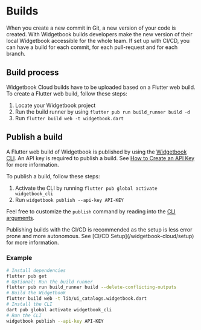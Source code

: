# Builds

When you create a new commit in Git, a new version of your code is created.
With Widgetbook builds developers make the new version of their local Widgetbook accessible for the whole team.
If set up with CI/CD, you can have a build for each commit, for each pull-request and for each branch.

## Build process

Widgetbook Cloud builds have to be uploaded based on a Flutter web build.
To create a Flutter web build, follow these steps:

1. Locate your Widgetbook project
1. Run the build runner by using `flutter pub run build_runner build -d`
1. Run `flutter build web -t widgetbook.dart`

## Publish a build

A Flutter web build of Widgetbook is published by using the [Widgetbook CLI](/widgetbook-cli/overview).
An API key is required to publish a build.
See [How to Create an API Key](/widgetbook-cloud/setup#How-to-Create-an-API-Key) for more information.

To publish a build, follow these steps:

1. Activate the CLI by running `flutter pub global activate widgetbook_cli`
1. Run `widgetbook publish --api-key API-KEY`

Feel free to customize the `publish` command by reading into the [CLI arguments](/widgetbook-cli/overview#arguments).

<Info>
  Publishing builds with the CI/CD is recommended as the setup is less error
  prone and more autonomous. See [CI/CD Setup](/widgetbook-cloud/setup) for more
  information.
</Info>

### Example

```bash
# Install dependencies
flutter pub get
# Optional: Run the build runner
flutter pub run build_runner build --delete-conflicting-outputs
# Build the Widgetbook
flutter build web -t lib/ui_catalogs.widgetbook.dart
# Install the CLI
dart pub global activate widgetbook_cli
# Run the CLI
widgetbook publish --api-key API-KEY
```
